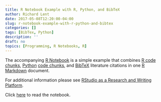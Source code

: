 ```yaml
---
title: R Notebook Example with R, Python, and BibTeX
author: Richard Lent
date: 2017-05-08T12:20:00-04:00
slug: r-notebook-example-with-r-python-and-bibtex
categories: []
tags: [BibTex, Python]
description: ''
draft: no
topics: [Programming, R Notebooks, R]
---
```

The accompanying [R Notebook](http://rmarkdown.rstudio.com/r_notebooks.html) is a simple example that combines [R code chunks](http://rmarkdown.rstudio.com/authoring_rcodechunks.html), [Python](https://www.python.org) [code chunks](http://rmarkdown.rstudio.com/authoring_knitr_engines.html), and [BibTeX](http://www.bibtex.org) literature citations in one [R Markdown](http://rmarkdown.rstudio.com) document.

For additional information please see [RStudio as a Research and Writing Platform](/post/rstudio-as-a-research-and-writing-platform/).

Click [here](/rnotebooks/basemap.nb.html) to read the notebook.


